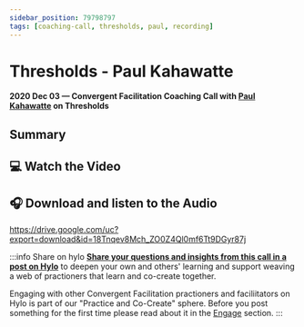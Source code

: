 ```yaml
---
sidebar_position: 79798797
tags: [coaching-call, thresholds, paul, recording]
---
```



# Thresholds - Paul Kahawatte

**2020 Dec 03 — Convergent Facilitation Coaching Call with [Paul Kahawatte](/about#paul-kahawatte) on Thresholds**


## Summary

## 💻 Watch the Video

<LiteYouTubeEmbed
              id="KS2hGA6eO7g"
              params="autoplay=1&autohide=1&showinfo=0&rel=0"
              title="Convergent Facilitation Coaching Call with Paul Kahawatte"
              poster="maxresdefault"
              webp
            />


## 🎧 Download and listen to the Audio

  https://drive.google.com/uc?export=download&id=18Tnqev8Mch_ZO0Z4Ql0mf6Tt9DGyr87j


:::info Share on hylo
**[Share your questions and insights from this call in a post on Hylo](https://www.hylo.com/groups/convergent-facilitation/create/post?newPostType=discussion)** to deepen your own and others' learning and support weaving a web of practioners that learn and co-create together.

Engaging with other Convergent Facilitation practioners and faciliitators on Hylo is part of our "Practice and Co-Create" sphere. Before you post something for the first time please read about it in the [Engage](/engage/spheres-for-engaging) section.
:::
